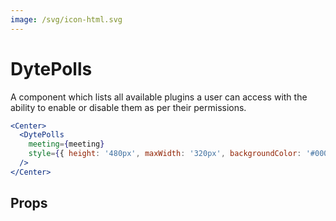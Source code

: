 ```yaml
---
image: /svg/icon-html.svg
---
```


# DytePolls

A component which lists all available plugins a user can access with the ability
to enable or disable them as per their permissions.

```jsx
<Center>
  <DytePolls
    meeting={meeting}
    style={{ height: '480px', maxWidth: '320px', backgroundColor: '#000' }}
  />
</Center>
```

## Props

<PropsTable of="dyte-polls" />
